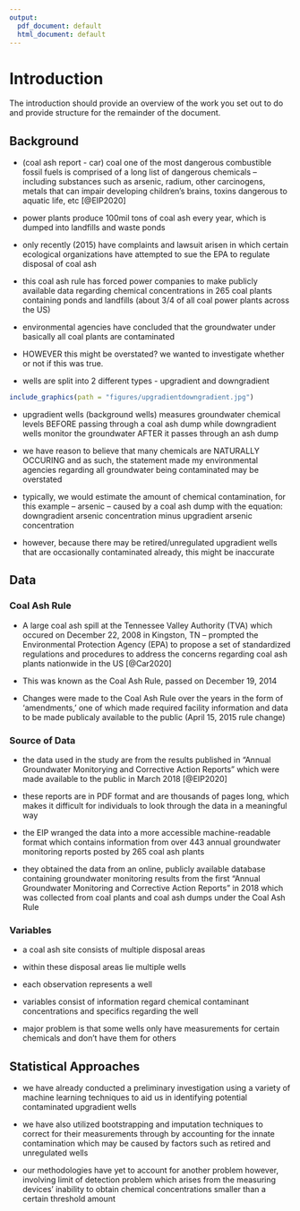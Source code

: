 ```yaml
---
output:
  pdf_document: default
  html_document: default
---
```

# Introduction {#intro}

<!--
Each chapter file must start with a chapter header (e.g., # Chapter name). Notice we have also included a label after the chapter name ({# intro}) so we can refer back to this chapter later in the text if want to (e.g., by using \@ref(intro)). This also helps you debut potential issues as you knit.

You can knit chapters all at once using the index file, or individually. When you knit a single chapter, every other chapter will have a one-sentence placeholder to make knitting easier.

You can re-name each chapter file (e.g., change this filename from "01-chap1.Rmd" to "01-introduction.Rmd"), just make sure you also update the filename in the list of rmd files in _bookdown.yml.
-->

The introduction should provide an overview of the work you set out to do and provide structure for the remainder of the document.

## Background

* (coal ash report - car) coal one of the most dangerous combustible fossil fuels is comprised of a long list of dangerous chemicals -- including substances such as arsenic, radium, other carcinogens, metals that can impair developing children's brains, toxins dangerous to aquatic life, etc [@EIP2020]

* power plants produce 100mil tons of coal ash every year, which is dumped into landfills and waste ponds 

* only recently (2015) have complaints and lawsuit arisen in which certain ecological organizations have attempted to sue the EPA to regulate disposal of coal ash 

* this coal ash rule has forced power companies to make publicly available data regarding chemical concentrations in 265 coal plants containing ponds and landfills (about 3/4 of all coal power plants across the US) 

* environmental agencies have concluded that the groundwater under basically all coal plants are contaminated 

* HOWEVER this might be overstated? we wanted to investigate whether or not if this was true.

* wells are split into 2 different types - upgradient and downgradient

<!-- insert picture here -->

```r
include_graphics(path = "figures/upgradientdowngradient.jpg")
```

* upgradient wells (background wells) measures groundwater chemical levels BEFORE passing through a coal ash dump while downgradient wells monitor the groundwater AFTER it passes through an ash dump

* we have reason to believe that many chemicals are NATURALLY OCCURING and as such, the statement made my environmental agencies regarding all groundwater being contaminated may be overstated

* typically, we would estimate the amount of chemical contamination, for this example -- arsenic -- caused by a coal ash dump with the equation: downgradient arsenic concentration minus upgradient arsenic concentration

* however, because there may be retired/unregulated upgradient wells that are occasionally contaminated already, this might be inaccurate

## Data
<!-- 
WHERE THE DATA CAME FROM
whichever website (talk about environmental integrity project) and what they did to get this data (use xlsx for this)
this data was publcicaly available, but EIP collated it someway to make it public
the data is NOT just a single of coalset, give examples of contaminants that it’s taking measurements on
many sites within sites
-->

### Coal Ash Rule

<!-- EXPLAIN COAL ASH RULE HERE AND HOW THE EIP (Environmental Integrity Project) HAS HELPED MAKE THIS RULE -->

* A large coal ash spill at the Tennessee Valley Authority (TVA) which occured on December 22, 2008 in Kingston, TN -- prompted the Environmental Protection Agency (EPA) to propose a set of standardized regulations and procedures to address the concerns regarding coal ash plants nationwide in the US  [@Car2020]

* This was known as the Coal Ash Rule, passed on December 19, 2014

* Changes were made to the Coal Ash Rule over the years in the form of 'amendments,' one of which made required facility information and data to be made publicaly available to the public (April 15, 2015 rule change)

### Source of Data

* the data used in the study are from the results published in "Annual Groundwater Monitorying and Corrective Action Reports" which were made available to the public in March 2018  [@EIP2020]

* these reports are in PDF format and are thousands of pages long, which makes it difficult for individuals to look through the data in a meaningful way

* the EIP wranged the data into a more accessible machine-readable format which contains information from over 443 annual groundwater monitoring reports posted by 265 coal ash plants

* they obtained the data from an online, publicly available database containing groundwater monitoring results from the first "Annual Groundwater Monitoring and Corrective Action Reports" in 2018 which was collected from coal plants and coal ash dumps under the Coal Ash Rule

### Variables
<!-- TALK ABOUT VARIABLES AND WELLS/SITES HERE AND WHAT THEY MEAN -->

* a coal ash site consists of multiple disposal areas

* within these disposal areas lie multiple wells

* each observation represents a well

* variables consist of information regard chemical contaminant concentrations and specifics regarding the well

* major problem is that some wells only have measurements for certain chemicals and don't have them for others

## Statistical Approaches
<!-- brief 2/3 sentences of work that has already been done -->

* we have already conducted a preliminary investigation using a variety of machine learning techniques to aid us in identifying potential contaminated upgradient wells

* we have also utilized bootstrapping and imputation techniques to correct for their measurements through by accounting for the innate contamination which may be caused by factors such as retired and unregulated wells

* our methodologies have yet to account for another problem however, involving limit of detection problem which arises from the measuring devices' inability to obtain chemical concentrations smaller than a certain threshold amount
